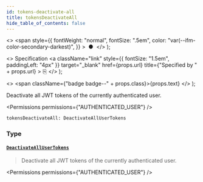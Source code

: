 ```yaml
---
id: tokens-deactivate-all
title: tokensDeactivateAll
hide_table_of_contents: false
---
```


  <>
    <span
      style={{
        fontWeight: "normal",
        fontSize: ".5em",
        color: "var(--ifm-color-secondary-darkest)",
      }}
    >
      &nbsp;●&nbsp;
    </span>
  </>
);

  <>
    Specification
    <a
      className="link"
      style={{ fontSize: "1.5em", paddingLeft: "4px" }}
      target="\_blank"
      href={props.url}
      title={"Specified by " + props.url}
    >
      ⎘
    </a>
  </>
);

  <>
    <span className={"badge badge--" + props.class}>{props.text}</span>
  </>
);

Deactivate all JWT tokens of the currently authenticated user.

<Permissions permissions={"AUTHENTICATED_USER"} />

```graphql
tokensDeactivateAll: DeactivateAllUserTokens
```

### Type

#### [`DeactivateAllUserTokens`](../../../api-reference/authentication/objects/deactivate-all-user-tokens) <Badge class="secondary" text="object"/> <Badge class="secondary" text="authentication"/>

> Deactivate all JWT tokens of the currently authenticated user.

<Permissions permissions={"AUTHENTICATED_USER"} />

>

